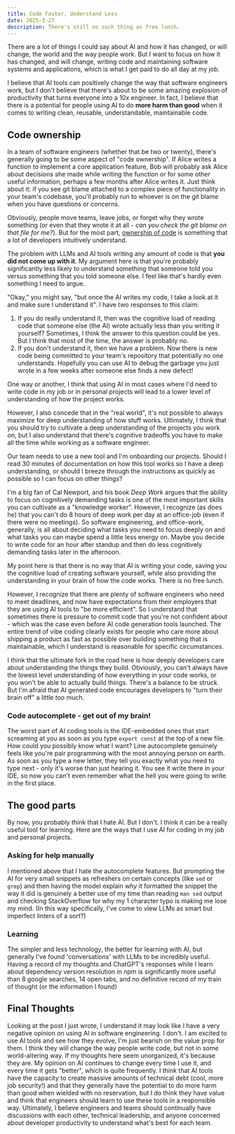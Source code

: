 ```yaml
---
title: Code Faster, Understand Less
date: 2025-3-27
description: There's still no such thing as free lunch.
---
```


There are a lot of things I could say about AI and how it has changed, or will change, the world and the way people work. But I want to focus on how it has changed, and will change, writing code and maintaining software systems and applications, which is what I get paid to do all day at my job. 

I believe that AI tools can positively change the way that software engineers work, but I don't believe that there's about to be some amazing explosion of productivity that turns everyone into a 10x engineer. In fact, I believe that there is a potential for people using AI to do **more harm than good** when it comes to writing clean, reusable, understandable, maintainable code.

## Code ownership

In a team of software engineers (whether that be two or twenty), there's generally going to be some aspect of "code ownership". If Alice writes a function to implement a core application feature, Bob will probably ask Alice about decisions she made while writing the function or for some other useful information, perhaps a few months after Alice writes it. Just think about it: if you see git blame attached to a complex piece of functionality in your team's codebase, you'll probably run to whoever is on the git blame when you have questions or concerns. 

Obviously, people move teams, leave jobs, or forget why they wrote something (or even that they wrote it at all - *can you check the git blame on that file for me?*). But for the most part, [ownership of code](https://en.wikipedia.org/wiki/Code_ownership) is something that a lot of developers intuitively understand.

The problem with LLMs and AI tools writing any amount of code is that **you did not come up with it**. My argument here is that you're probably significantly less likely to understand something that someone told you versus something that you told someone else. I feel like that's hardly even something I need to argue. 

"Okay," you might say, "but once the AI writes my code, I take a look at it and make sure I understand it". I have two responses to this claim:

1. If you do really understand it, then was the cognitive load of reading code that someone else (the AI) wrote actually less than you writing it yourself? Sometimes, I think the answer to this question could be yes. But I think that most of the time, the answer is probably no. 
2. If you don't understand it, then we have a problem. Now there is new code being committed to your team's repository that potentially no one understands. Hopefully you can use AI to debug the garbage you just wrote in a few weeks after someone else finds a new defect!

One way or another, I think that using AI in most cases where I'd need to write code in my job or in personal projects will lead to a lower level of understanding of how the project works. 

However, I also concede that in the "real world", it's not possible to always maximize for deep understanding of how stuff works. Ultimately, I think that you should try to cultivate a deep understanding of the projects you work on, but I also understand that there's cognitive tradeoffs you have to make all the time while working as a software engineer. 

Our team needs to use a new tool and I'm onboarding our projects. Should I read 30 minutes of documentation on how this tool works so I have a deep understanding, or should I breeze through the instructions as quickly as possible so I can focus on other things? 

I'm a big fan of Cal Newport, and his book *Deep Work* argues that the ability to focus on cognitively demanding tasks is one of the most important skills you can cultivate as a "knowledge worker". However, I recognize (as does he) that you can't do 8 hours of deep work per day at an office-job (even if there were no meetings). So software engineering, and office-work, generally, is all about deciding what tasks you need to focus deeply on and what tasks you can maybe spend a little less energy on. Maybe you decide to write code for an hour after standup and then do less cognitively demanding tasks later in the afternoon. 

My point here is that there is no way that AI is writing your code, saving you the cognitive load of creating software yourself, while also providing the understanding in your brain of how the code works. There is no free lunch. 

However, I recognize that there are plenty of software engineers who need to meet deadlines, and now have expectations from their employers that they are using AI tools to "be more efficient". So I understand that sometimes there is pressure to commit code that you're not confident about - which was the case even before AI code generation tools launched. The entire trend of vibe coding clearly exists for people who care more about shipping a product as fast as possible over building something that is maintainable, which I understand is reasonable for specific circumstances. 

I think that the ultimate fork in the road here is how deeply developers care about understanding the things they build. Obviously, you can't always have the lowest level understanding of how everything in your code works, or you won't be able to actually build things. There's a balance to be struck. But I'm afraid that AI generated code encourages developers to "turn their brain off" a little *too* much. 

### Code autocomplete - get out of my brain!

The worst part of AI coding tools is the IDE-embedded ones that start screaming at you as soon as you type `export const` at the top of a new file. How could you possibly know what I want? Line autocomplete genuinely feels like you're pair programming with the most annoying person on earth. As soon as you type a new letter, they tell you exactly what you need to type next - only it's worse than just hearing it. You see it write there in your IDE, so now you can't even remember what the hell you were going to write in the first place. 

## The good parts

By now, you probably think that I hate AI. But I don't. I think it can be a really useful tool for learning. Here are the ways that I use AI for coding in my job and personal projects. 

### Asking for help manually

I mentioned above that I hate the autocomplete features. But prompting the AI for very small snippets as refreshers on certain concepts (like `sed` or `grep`) and then having the model explain *why* it formatted the snippet the way it did is genuinely a better use of my time than reading `man sed` output and checking StackOverflow for why my 1 character typo is making me lose my mind. (In this way specifically, I've come to view LLMs as smart but imperfect linters of a sort?)

### Learning

The simpler and less technology, the better for learning with AI, but generally I've found 'conversations' with LLMs to be incredibly useful. Having a record of my thoughts and ChatGPT's responses while I learn about dependency version resolution in npm is significantly more useful than 8 google searches, 14 open tabs, and no definitive record of my train of thought (or the information I found)

## Final Thoughts

Looking at the post I just wrote, I understand it may look like I have a very negative opinion on using AI in software engineering. I don't. I am excited to use AI tools and see how they evolve, I'm just bearish on the value prop for them. I think they will change the way people write code, but not in some world-altering way. If my thoughts here seem unorganized, it's because they are. My opinion on AI continues to change every time I use it, and every time it gets "better", which is quite frequently. I think that AI tools have the capacity to create massive amounts of technical debt (cool, more job security!) and that they generally have the potential to do more harm than good when wielded with no reservation, but I do think they have value and think that engineers should learn to use these tools in a responsible way. Ultimately, I believe engineers and teams should continually have discussions with each other, technical leadership, and anyone concerned about developer productivity to understand what's best for each team. 